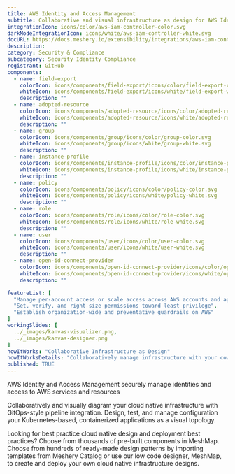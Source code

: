 ```yaml
---
title: AWS Identity and Access Management
subtitle: Collaborative and visual infrastructure as design for AWS Identity and Access Management
integrationIcon: icons/color/aws-iam-controller-color.svg
darkModeIntegrationIcon: icons/white/aws-iam-controller-white.svg
docURL: https://docs.meshery.io/extensibility/integrations/aws-iam-controller
description: 
category: Security & Compliance
subcategory: Security Identity Compliance
registrant: GitHub
components:
  - name: field-export
    colorIcon: icons/components/field-export/icons/color/field-export-color.svg
    whiteIcon: icons/components/field-export/icons/white/field-export-white.svg
    description: ""
  - name: adopted-resource
    colorIcon: icons/components/adopted-resource/icons/color/adopted-resource-color.svg
    whiteIcon: icons/components/adopted-resource/icons/white/adopted-resource-white.svg
    description: ""
  - name: group
    colorIcon: icons/components/group/icons/color/group-color.svg
    whiteIcon: icons/components/group/icons/white/group-white.svg
    description: ""
  - name: instance-profile
    colorIcon: icons/components/instance-profile/icons/color/instance-profile-color.svg
    whiteIcon: icons/components/instance-profile/icons/white/instance-profile-white.svg
    description: ""
  - name: policy
    colorIcon: icons/components/policy/icons/color/policy-color.svg
    whiteIcon: icons/components/policy/icons/white/policy-white.svg
    description: ""
  - name: role
    colorIcon: icons/components/role/icons/color/role-color.svg
    whiteIcon: icons/components/role/icons/white/role-white.svg
    description: ""
  - name: user
    colorIcon: icons/components/user/icons/color/user-color.svg
    whiteIcon: icons/components/user/icons/white/user-white.svg
    description: ""
  - name: open-id-connect-provider
    colorIcon: icons/components/open-id-connect-provider/icons/color/open-id-connect-provider-color.svg
    whiteIcon: icons/components/open-id-connect-provider/icons/white/open-id-connect-provider-white.svg
    description: ""

featureList: [
  "Manage per-account access or scale access across AWS accounts and applications",
  "Set, verify, and right-size permissions toward least privilege",
  "Establish organization-wide and preventative guardrails on AWS"
]
workingSlides: [
  ../_images/kanvas-visualizer.png,
  ../_images/kanvas-designer.png
]
howItWorks: "Collaborative Infrastructure as Design"
howItWorksDetails: "Collaboratively manage infrastructure with your coworkers synchronously sharing the same designs."
published: TRUE
---
```

<p>
AWS Identity and Access Management securely manage identities and access to AWS services and resources
</p>
<p>
    Collaboratively and visually diagram your cloud native infrastructure with GitOps-style pipeline integration. Design, test, and manage configuration your Kubernetes-based, containerized applications as a visual topology.
</p>
<p>
    Looking for best practice cloud native design and deployment best practices? Choose from thousands of pre-built components in MeshMap. Choose from hundreds of ready-made design patterns by importing templates from Meshery Catalog or use our low code designer, MeshMap, to create and deploy your own cloud native infrastructure designs.
</p>
